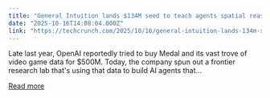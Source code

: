 ```yaml
---
title: "General Intuition lands $134M seed to teach agents spatial reasoning using video game clips"
date: "2025-10-16T14:08:04.000Z"
link: "https://techcrunch.com/2025/10/16/general-intuition-lands-134m-seed-to-teach-agents-spatial-reasoning-using-video-game-clips/"
---
```


Late last year, OpenAI reportedly tried to buy Medal and its vast trove of video game data for $500M. Today, the company spun out a frontier research lab that's using that data to build AI agents that...

[Read more](https://techcrunch.com/2025/10/16/general-intuition-lands-134m-seed-to-teach-agents-spatial-reasoning-using-video-game-clips/)
